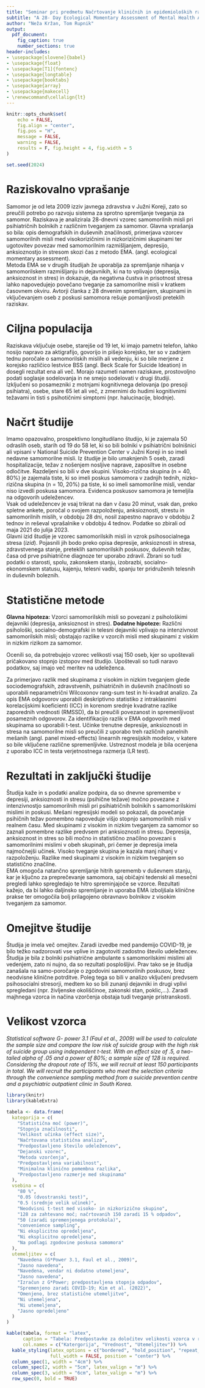 ```yaml
---
title: "Seminar pri predmetu Načrtovanje kliničnih in epidemioloških raziskav"
subtitle: "A 28- Day Ecological Momentary Assessment of Mental Health Among Psychiatric Outpatients With Suicidal Ideation"
author: "Neža Kržan, Tom Rupnik"
output:
  pdf_document:
    fig_caption: true
    number_sections: true
header-includes:
- \usepackage[slovene]{babel}
- \usepackage{float}
- \usepackage[T1]{fontenc}
- \usepackage{longtable}
- \usepackage{booktabs}
- \usepackage{array}
- \usepackage{makecell}
- \renewcommand\cellalign{lt}
---
```


<!--
Članek: https://onlinelibrary.wiley.com/doi/epdf/10.1111/jan.16894
Protokol: https://pmc.ncbi.nlm.nih.gov/articles/PMC9303451/pdf/JAN-78-883.pdf
-->

```r
knitr::opts_chunk$set(
	echo = FALSE,
	fig.align = "center",
	fig.pos = "H",
	message = FALSE,
	warning = FALSE,
	results = F, fig.height = 4, fig.width = 5
)

set.seed(2024)
```

# Raziskovalno vprašanje

Samomor je od leta 2009 izziv javnega zdravstva v Južni Koreji, zato so preučili potrebo po razvoju sistema za sprotno spremljanje tveganja za samomor. Raziskava je analizirala 28-dnevni vzorec samomorilnih misli pri psihiatričnih bolnikih z različnim tveganjem za samomor. Glavna vprašanja so bila: opis demografskih in duševnih značilnosti, primerjava vzorcev samomorilnih misli med visokorizičnimi in nizkorizičnimi skupinami ter ugotovitev povezav med samomorilnim razmišljanjem, depresijo, anksioznostjo in stresom skozi čas z metodo EMA. (angl. ecological momentary assessment). \
Metoda EMA se v drugih študijah že uporablja za spremljanje nihanja v samomorilskem razmišljanju in dejavnikih, ki na to vplivajo (depresija, anksioznost in stres) in dokazuje, da negativna čustva in prisotnost stresa lahko napovedujejo povečano tveganje za samomorilne misli v kratkem časovnem okviru. Avtorji članka z 28 dnvenim spremljanjem, skupinami in vključevanjem oseb z poskusi samomora rešuje pomanljivosti preteklih raziskav.

# Ciljna populacija

Raziskava vključuje osebe, starejše od 19 let, ki imajo pametni telefon, lahko nosijo napravo za aktigrafijo, govorijo in pišejo korejsko, ter so v zadnjem tednu poročale o samomorilskih mislih ali vedenju, ki so bile merjene z korejsko različico lestvice BSS (angl. Beck Scale for Suicide Ideation) in dosegli rezultat ena ali več. Morajo razumeti namen raziskave, prostovoljno podati soglasje sodelovanja in ne smejo sodelovati v drugi študiji. \
Izključeni so posamezniki z motnjami kognitivnega delovanja (po presoji psihiatra), osebe, stare 65 let ali več, z zmernimi do hudimi kognitivnimi težavami in tisti s psihotičnimi simptomi (npr. halucinacije, blodnje).

<!-- Kako ustrezen je vzorec? kako nej to vem hah 
Vzorec je izbran za raziskovanje psihiatričnih bolnikov z nedavnimi samomorilnimi mislimi in z določenimi kriteriji. Vendar zaradi majhnosti vzorca in specifičnosti skupine ni popolnoma reprezentativen za celotno populacijo z samomorilnimi mislimi, kar je pomembno upoštevati pri interpretaciji rezultatov.
-->

# Načrt študije
<!--e.	Opišite načrt študije (in kako pomaga odgovoriti na raziskovalno vprašanje)
i.	Preiskovanci
ii.	Spremenljivke (izidi in pojasnjevalne spremenljivke)
iii.	Časovni okvir
iv.	Vrsta študija
-->

<!-- Preisokvanci in vrsta študije
Opazovalna: samo spremljali so stanje bolnikov
Prospektivna: podatke so zbirali v prihodnjem obdobju 28 dni
Longitudinalna: dlje časa
-->
Imamo opazovalno, prospektivno longitudilano študijo, ki je zajemala 50 odraslih oseb, starih od 19 do 58 let, ki so bili bolniki v psihiatrični bolnišnici ali vpisani v National Suicide Prevention Center v Južni Koreji in so imeli nedavne samomorilne misli. Iz študije je bilo umaknjenih 5 oseb, zaradi hospitalizacije, težav z nošenjem nosljive naprave, zaposiltve in osebne odločitve. Razdeljeni so bili v dve skupini. Visoko-rizična skupina (n = 40, 80%) je zajemala tiste, ki so imeli poskus samomora v zadnjih tednih, nizko-rizična skupina (n = 10, 20%) pa tiste, ki so imeli samomorilne misli, vendar niso izvedli poskusa samomora. Evidenca poskusov samomora je temeljila na odgovorih udeležencev. \
<!-- Časovni okvir--> 
Vsak od udeležencev je vsaj trikrat na dan v času 20 minut, vsak dan, preko spletne ankete, poročal o svojem razpoloženju, anksioznosti, strestu in samomorilnih mislih, v obdobju 28 dni, nosil zapestno napravo v obdobju 2 tednov in reševal vprašalnike v obdobju 4 tednov. Podatke so zbirali od maja 2021 do julija 2023.\
<!-- Spremenljivke (izidi in pojasnjevalne spremenljivke) 
to nevem čist, ker v protokolu so neki primary outcoomes pa secondary outocmes...-->
Glavni izid študije je vzorec samomorilskih misli in vzrok psihosocialnega stresa (*izid*). Pojasnili jih bodo preko opisa depresije, anksioznosti in stresa, zdravstvenega stanje, preteklih samomorilskih poskusov, duševnih težav, časa od prve psihiatrične diagnoze ter uporabo zdravil. Zbrani so tudi podatki o starosti, spolu, zakonskem stanju, izobrazbi, socialno-ekonomskem statusu, kajenju, telesni vadbi, spanju ter pridruženih telesnih in duševnih boleznih.

# Statistične metode
<!-- Hipoteza:-->
**Glavna hipoteza:** Vzorci samomorilskih misli so povezani z psihološkimi dejavniki (depresija, anksioznost in stres).
**Dodatne hipoteze:** Različni psihološki, socialno-demografski in telesni dejavniki vplivajo na intenzivnost samomorilskih misli; obstajajo razlike v vzorcih misli med skupinami z viskim in nizkim rizikom za samomor.\

<!-- Velikost vzorca: 
to se mi kle zdi tok brezveze šeenkrat pisat, ker je že tokrat omenjeno, sam nevem, kaj misls-->
Ocenili so, da potrebujejo vzorec velikosti vsaj 150 oseb, kjer so upoštevali pričakovano stopnjo izstopov med študijo. Upoštevali so tudi naravo podatkov, saj imajo več meritev na udeleženca.

<!-- Statistične metode za analizo: kle nevem al sm vse napisala al ne, ker je tok tega-->
Za primerjavo razlik med skupinama z visokim in nizkim tveganjem glede sociodemografskih, zdravstvenih, psihiatričnih in duševnih značilnosti so uporabili neparametrični Wilcoxonov rang-sum test in hi-kvadrat analizo. Za opis EMA odgovorov uporabili deskriptivno statistiko z intraklasnimi korelacijskimi koeficienti (ICC) in korenom srednje kvadratne razlike zaporednih vrednosti (RMSSD), da bi preučili povezanost in spremenljivost posameznih odgovorov. Za identifikacijo razlik v EMA odgovorih med skupinama so uporabili t-test. Učinke trenutne depresije, anksioznosti in stresa na samomorilne misli so preučili z uporabo treh različnih panelnih mešanih (angl. panel mixed-effects) linearnih regresijskih modelov, v katere so bile vključene različne spremenljivke. Ustreznost modela je bila ocenjena z uporabo ICC in testa verjetnostnega razmerja (LR test). 

# Rezultati in zaključki študije 
<!--g.	Kaj so glavni rezultati? Ali so statistično/klinično pomembni (največ 1 odstavek)-->
Študija kaže in s podatki analize podpira<!--h.	Kako so razprava in zaključki podprti s podatki?-->, da so dnevne spremembe v depresiji, anksioznosti in stresu (psihične težave) močno povezane z intenzivnostjo samomorilnih misli pri psihiatričnih bolnikih s samomorilskimi mislimi in poskusi. Mešani regresijski modeli so pokazali, da povečanje psihičnih težav pomembno napoveduje višjo stopnjo samomorilnih misli v realnem času. 
Med skupinami z visokim in nizkim tveganjem za samomor so zaznali pomembne razlike predvsem pri anksioznosti in stresu. Depresija, anksioznost in stres so bili močno in statistično značilno povezani s samomorilnimi mislimi v obeh skupinah, pri čemer je depresija imela najmočnejši učinek. Visoko tveganje skupina je kazala manj nihanj v razpoloženju. Razlike med skupinami z visokim in nizkim tveganjem so statistično značilne.\
EMA omogoča natančno spremljanje hitrih sprememb v duševnem stanju, kar je ključno za preprečevanje samomora, saj običajni tedenski ali mesečni pregledi lahko spregledajo te hitro spreminjajoče se vzorce. Rezultati kažejo, da bi lahko daljinsko spremljanje in uporaba EMA izboljšala klinične prakse ter omogočila bolj prilagojeno obravnavo bolnikov z visokim tveganjem za samomor.

# Omejitve študije
<!--i.	Ali opazite kakšne omejitve raziskave. -->
Študija je imela več omejitev. Zaradi izvedbe med pandemijo COVID-19, je bilo težko nadzorovati vse vplive in zagotoviti zadostno število udeležencev. Študija je bila z bolniki psihiatrične ambulante s samomorilskimi mislimi ali vedenjem, zato ni nujno, da so rezultati posplošljivi. Prav tako se je študija zanašala na samo-poročanje o zgodovini samomorilnih poskusov, brez neodvisne klinične potrditve. Poleg tega so bili v analizo vključeni predvsem psihosocialni stresorji, medtem ko so bili zunanji dejavniki in drugi vplivi spregledani (npr. življenske okoliščinoe, zakonski stan, poklic,...). Zaradi majhnega vzorca in načina vzorčenja obstaja tudi tveganje pristranskosti. 

# Velikost vzorca

<!--a.	Kopirajte odstavek iz dokumenta/protokola, ki opisuje, kako je bila določena velikost vzorca.-->
*Statistical software G- power 3.1 (Faul et al., 2009) will be used to calculate the sample size and compare the low risk of suicide group with the high risk of suicide group using independent t-test. With an effect size of .5, a two-tailed alpha of .05 and a power of 80%; a sample size of 128 is required. Considering the dropout rate of 15%, we will recruit at least 150 participants in total. We will recruit the participants who meet the selection criteria through the convenience sampling method from a suicide prevention centre and a psychiatric outpatient clinic in South Korea.*

```r
library(knitr)
library(kableExtra)

tabela <- data.frame(
  kategorija = c(
    "Statistična moč (power)",
    "Stopnja značilnosti",
    "Velikost učinka (effect size)",
    "Načrtovana statistična analiza",
    "Predpostavljeno število udeležencev",
    "Dejanski vzorec",
    "Metoda vzorčenja",
    "Predpostavljena variabilnost",
    "Minimalna klinično pomembna razlika",
    "Predpostavljeno razmerje med skupinama"
  ),
  vsebina = c(
    "80 %",
    "0.05 (dvostranski test)",
    "0.5 (srednje velik učinek)",
    "Neodvisni t-test med visoko- in nizkorizično skupino",
    "128 za zahtevano moč; načrtovanih 150 zaradi 15 % odpadov",
    "50 (zaradi spremenjenega protokola)",
    "convenience sampling",
    "Ni eksplicitno opredeljena",
    "Ni eksplicitno opredeljena",
    "Na podlagi zgodovine poskusa samomora"
  ),
  utemeljitev = c(
    "Navedena (G*Power 3.1, Faul et al., 2009)",
    "Jasno navedena",
    "Navedena, vendar ni dodatno utemeljena",
    "Jasno navedena",
    "Izračun z G*Power; predpostavljena stopnja odpadov",
    "Spremenjeno zaradi COVID-19; Kim et al. (2022)",
    "Omenjeno, brez statistične utemeljitve",
    "Ni utemeljena",
    "Ni utemeljena",
    "Jasno opredeljeno"
  )
)

kable(tabela, format = "latex",
      caption = "Tabela: Predpostavke za določitev velikosti vzorca v raziskavi.",
      col.names = c("Katergorija", "Vrednost", "Utemeljitev")) %>%
  kable_styling(latex_options = c("bordered", "hold_position", "repeat_header"),
                full_width = FALSE, position = "center") %>%
  column_spec(1, width = "4cm") %>%
  column_spec(2, width = "5cm", latex_valign = "m") %>%
  column_spec(3, width = "6cm", latex_valign = "m") %>%
  row_spec(0, bold = TRUE)
```




 

